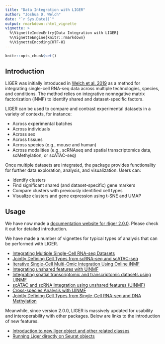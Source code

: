```yaml
---
title: "Data Integration with LIGER"
author: "Joshua D. Welch"
date: "`r Sys.Date()`"
output: rmarkdown::html_vignette
vignette: >
  %\VignetteIndexEntry{Data Integration with LIGER}
  %\VignetteEngine{knitr::rmarkdown}
  %\VignetteEncoding{UTF-8}
---
```


```r
knitr::opts_chunk$set()
```

## Introduction

LIGER was initially introduced in [Welch et al. 2019](https://doi.org/10.1016/j.cell.2019.05.006) as a method for integrating single-cell RNA-seq data across multiple technologies, species, and conditions. The method relies on integrative nonnegative matrix factorization (iNMF) to identify shared and dataset-specific factors.

LIGER can be used to compare and contrast experimental datasets in a variety of contexts, for instance:

- Across experimental batches
- Across individuals
- Across sex
- Across tissues
- Across species (e.g., mouse and human)
- Across modalities (e.g., scRNAseq and spatial transcriptomics data, scMethylation, or scATAC-seq)

Once multiple datasets are integrated, the package provides functionality for further data exploration, analysis, and visualization. Users can:

- Identify clusters
- Find significant shared (and dataset-specific) gene markers
- Compare clusters with previously identified cell types
- Visualize clusters and gene expression using t-SNE and UMAP

## Usage

We have now made a [documentation website for rliger 2.0.0](https://mvfki.github.io/liger/). Please check it out for detailed introduction. 

We have made a number of vignettes for typical types of analysis that can be performed with LIGER.

* [Integrating Multiple Single-Cell RNA-seq Datasets](https://mvfki.github.io/liger/articles/Integrating_multi_scRNA_data.html)
* [Jointly Defining Cell Types from scRNA-seq and scATAC-seq](https://mvfki.github.io/liger/articles/Integrating_scRNA_and_scATAC_data.html)
* [Iterative Single-Cell Multi-Omic Integration Using Online iNMF](https://mvfki.github.io/liger/articles/online_iNMF_tutorial.html)
* [Integrating unshared features with UINMF](https://mvfki.github.io/liger/articles/UINMF_vignette.html)
* [Integrating spatial transcriptomic and transcriptomic datasets using UINMF](https://mvfki.github.io/liger/articles/STARmap_dropviz_vig.html)
* [scATAC and scRNA Integration using unshared features (UINMF)](https://mvfki.github.io/liger/articles/SNAREseq_walkthrough.html)
* [Cross-species Analysis with UINMF](https://mvfki.github.io/liger/articles/cross_species_vig.html)
* [Jointly Defining Cell Types from Single-Cell RNA-seq and DNA Methylation](https://mvfki.github.io/liger/articles/rna_methylation.html)

Meanwhile, since version 2.0.0, LIGER is massively updated for usability and interoperability with other packages. Below are links to the introduction of new features.

* [Introduction to new liger object and other related classes](https://mvfki.github.io/liger/articles/liger_object.html)
* [Running Liger directly on Seurat objects](https://mvfki.github.io/liger/articles/liger_with_seurat.html)
